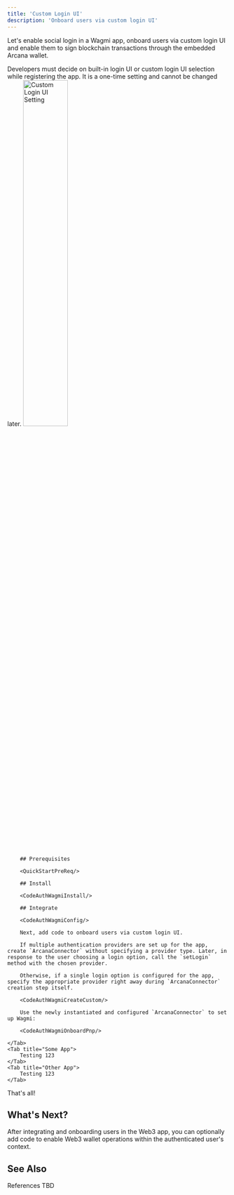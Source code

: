 ```yaml
---
title: 'Custom Login UI'
description: 'Onboard users via custom login UI'
---
```




Let's enable social login in a Wagmi app, onboard users via custom login UI and enable them to sign blockchain transactions through the embedded Arcana wallet. 

<Tabs>
    <Tab title="Wagmi App">
        <Note>
            Developers must decide on built-in login UI or custom login UI selection while registering the app. It is a one-time setting and cannot be changed later.
            <img alt="Custom Login UI Setting" src="/images/custom_login_ui_setup.gif" width="45%/" />
        </Note>

        ## Prerequisites

        <QuickStartPreReq/>

        ## Install

        <CodeAuthWagmiInstall/>

        ## Integrate

        <CodeAuthWagmiConfig/>

        Next, add code to onboard users via custom login UI.

        If multiple authentication providers are set up for the app, create `ArcanaConnector` without specifying a provider type. Later, in response to the user choosing a login option, call the `setLogin` method with the chosen provider. 

        Otherwise, if a single login option is configured for the app,  specify the appropriate provider right away during `ArcanaConnector` creation step itself.

        <CodeAuthWagmiCreateCustom/>

        Use the newly instantiated and configured `ArcanaConnector` to set up Wagmi: 

        <CodeAuthWagmiOnboardPnp/>

    </Tab>    
    <Tab title="Some App">
        Testing 123
    </Tab>    
    <Tab title="Other App">
        Testing 123
    </Tab>
</Tabs>

That's all! <Icon icon="clipboard-check" iconType="solid" />

## What's Next?

After integrating and onboarding users in the Web3 app, you can optionally add code to enable Web3 wallet operations within the authenticated user's context.

## See Also

References TBD